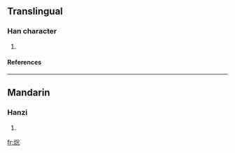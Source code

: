==Translingual==
===Han character===
{{Han char|rn=86|rad=火|as=08|sn=12|four=|canj=火金戈心 (FCIP)}}
# {{defn|Han|sort=火08}}
====References====
{{Han ref|kx=0674.090|dkj=19123|dj=1086.030|hdz=32210.030|uh=7127|ud=28967}}

----
==Mandarin==
===Hanzi===
{{cmn-hanzi|pin=[[cōng]] (cong1), [[rè]] (re4)|wg=ts'ung<sup>1</sup>, je<sup>4</sup>}}
# {{defn|Mandarin}}

[[fr:焧]]